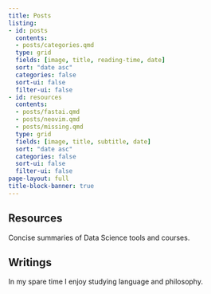 ```yaml
---
title: Posts
listing:
- id: posts
  contents: 
  - posts/categories.qmd
  type: grid
  fields: [image, title, reading-time, date]
  sort: "date asc"
  categories: false
  sort-ui: false
  filter-ui: false
- id: resources
  contents: 
  - posts/fastai.qmd
  - posts/neovim.qmd
  - posts/missing.qmd
  type: grid
  fields: [image, title, subtitle, date]
  sort: "date asc"
  categories: false
  sort-ui: false
  filter-ui: false
page-layout: full
title-block-banner: true
---
```


## Resources

Concise summaries of Data Science tools and courses.

:::{#resources}
:::


## Writings

In my spare time I enjoy studying language and philosophy.

:::{#posts}
:::


